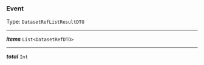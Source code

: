 


### Event

Type: `DatasetRefListResultDTO`

---

***items*** `List<DatasetRefDTO>`

---

***total*** `Int`
